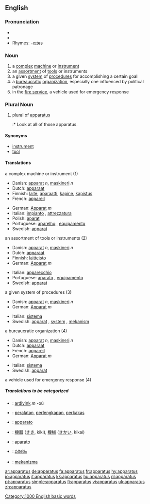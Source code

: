 ==English==

===Pronunciation===
* {{IPA|/æ.pəˈɹæ.təs/, (rare) /æ.pəˈɹeɪ.təs/, /æpəɹɑːtəs/}}
* {{audio|en-us-apparatus.ogg|Audio (US)}}
* Rhymes: [[Rhymes:English:-eɪtəs|-eɪtəs]]

=== Noun ===
{{en-noun|pl=apparatuses|pl2=apparatus}}

# a [[complex]] [[machine]] or [[instrument]]
# an [[assortment]] of [[tool]]s or instruments
# a given [[system]] of [[procedure]]s for accomplishing a certain goal
# a [[bureaucratic]] [[organization]], especially one influenced by political patronage
# in the [[fire service]], a vehicle used for emergency response
=== Plural Noun ===
# plural of [[apparatus]]
#:* Look at all of those apparatus.
==== Synonyms ====
*[[instrument]]
*[[tool]]

==== Translations ====
;a complex machine or instrument (1)
{{top}}
*Danish: [[apparat]] ''n'', [[maskineri]] ''n''
*Dutch: [[apparaat]]
*Finnish: [[laite]], [[aparaatti]], [[kapine]], [[kapistus]]
*French: [[appareil]] {{m}}
{{mid}}
*German: [[Apparat]] ''m''
*Italian: [[impianto]] {{m}}, [[attrezzatura]] {{f}}
*Polish: [[aparat]] {{m}}
*Portuguese: [[aparelho]] {{m}}, [[equipamento]] {{m}}
*Swedish: [[apparat]] {{c}}
{{bottom}}

;an assortment of tools or instruments (2)
{{top}}
*Danish: [[apparat]] ''n'', [[maskineri]] ''n''
*Dutch: [[apparaat]]
*Finnish: [[laitteisto]] {{p}}
*German: [[Apparat]] ''m''
{{mid}}
*Italian: [[apparecchio]] {{m}}
*Portuguese: [[aparato]] {{m}}, [[equipamento]] {{m}}
*Swedish: [[apparat]] {{c}}
{{bottom}}

;a given system of procedures (3)
{{top}}
*Danish: [[apparat]] ''n'', [[maskineri]] ''n''
*German: [[Apparat]] ''m''
{{mid}}
*Italian: [[sistema]] {{f}}
*Swedish: [[apparat]] {{c}}, [[system]] {{n}}, [[mekanism]] {{c}}
{{bottom}}

;a bureaucratic organization (4)
{{top}}
*Danish: [[apparat]] ''n'', [[maskineri]] ''n''
*Dutch: [[apparaat]]
*French: [[appareil]] {{m}}
*German: [[Apparat]] ''m''
{{mid}}
*Italian: [[sistema]] {{f}}
*Swedish: [[apparat]] {{c}}
{{bottom}}

;a vehicle used for emergency response (4)
{{top}}
{{mid}}
{{bottom}}

=====Translations to be categorized=====
{{checktrans}}
{{top}}
*{{ttbc|Breton}}: [[ardivink]] ''m'' -où
*{{ttbc|Indonesian}}: [[alat|peralatan]], [[lengkap|perlengkapan]], [[perkakas]]
*{{ttbc|Interlingua}}: [[apparato]]
{{mid}}
*{{ttbc|Japanese}}: [[機器]] ([[きき]], kiki), [[機械]] ([[きかい]], kikai)
*{{ttbc|Spanish}}: [[aparato]]
*{{ttbc|Telugu}}: [[పరికరం]]
*{{ttbc|Turkish}}: [[mekanizma]]
{{bottom}}

[[Category:1000 English basic words]]

[[ar:apparatus]]
[[de:apparatus]]
[[fa:apparatus]]
[[fr:apparatus]]
[[hy:apparatus]]
[[io:apparatus]]
[[it:apparatus]]
[[kk:apparatus]]
[[hu:apparatus]]
[[nl:apparatus]]
[[pt:apparatus]]
[[simple:apparatus]]
[[fi:apparatus]]
[[vi:apparatus]]
[[uk:apparatus]]
[[zh:apparatus]]